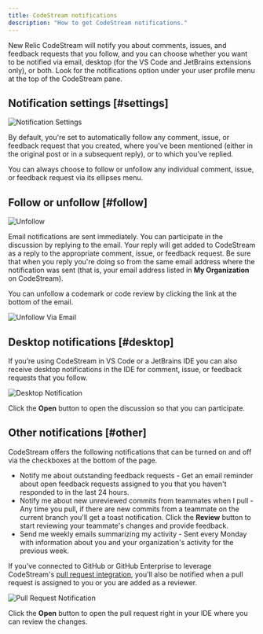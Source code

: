 ```yaml
---
title: CodeStream notifications
description: "How to get CodeStream notifications."
---
```


New Relic CodeStream will notify you about comments, issues, and feedback requests that you follow, and you can choose whether you want to be notified via email, desktop (for the VS Code and JetBrains extensions only), or both. Look for the notifications option under your user profile menu at the top of the CodeStream pane.

## Notification settings [#settings]

![Notification Settings](/images/NotificationSettings4.png)

By default, you're set to automatically follow any comment, issue, or feedback request that you created, where you’ve been mentioned (either in the original post or in a subsequent reply), or to which you’ve replied. 

You can always choose to follow or unfollow any individual comment, issue, or feedback request via its ellipses menu.

## Follow or unfollow [#follow]

![Unfollow](/images/CodemarkMenu-Unfollow.png)

Email notifications are sent immediately. You can participate in the discussion by replying to the email. Your reply will get added to CodeStream as a  reply to the appropriate comment, issue, or feedback request. Be sure that when you reply you're doing so from the same email address where the notification was sent (that is, your email address listed in **My Organization** on CodeStream). 

You can unfollow a codemark or code review by clicking the link at the bottom of the email.

![Unfollow Via Email](/images/UnfollowViaEmail.png)

## Desktop notifications [#desktop]

If you’re using CodeStream in VS Code or a JetBrains IDE you can also receive desktop notifications in the IDE for comment, issue, or feedback requests that you follow.

![Desktop Notification](/images/DesktopNotification2.png)

Click the **Open** button to open the discussion so that you can participate.

## Other notifications [#other]

CodeStream offers the following notifications that can be turned on and off via the checkboxes at the bottom of the page.

* Notify me about outstanding feedback requests - Get an email reminder about open feedback requests assigned to you that you haven't responded to in the last 24 hours.
* Notify me about new unreviewed commits from teammates when I pull - Any time you pull, if there are new commits from a teammate on the current branch you'll get a toast notification. Click the **Review** button to start reviewing your teammate's changes and provide feedback.
* Send me weekly emails summarizing my activity - Sent every Monday with information about you and your organization's activity for the previous week.

If you've connected to GitHub or GitHub Enterprise to leverage CodeStream's [pull request integration](/docs/codestream/how-use-codestream/pull-requests), you'll also be notified when a pull request is assigned to you or you are added as a reviewer.

![Pull Request Notification](/images/PullRequestNotification.png)

Click the **Open** button to open the pull request right in your IDE where you can review the changes.
